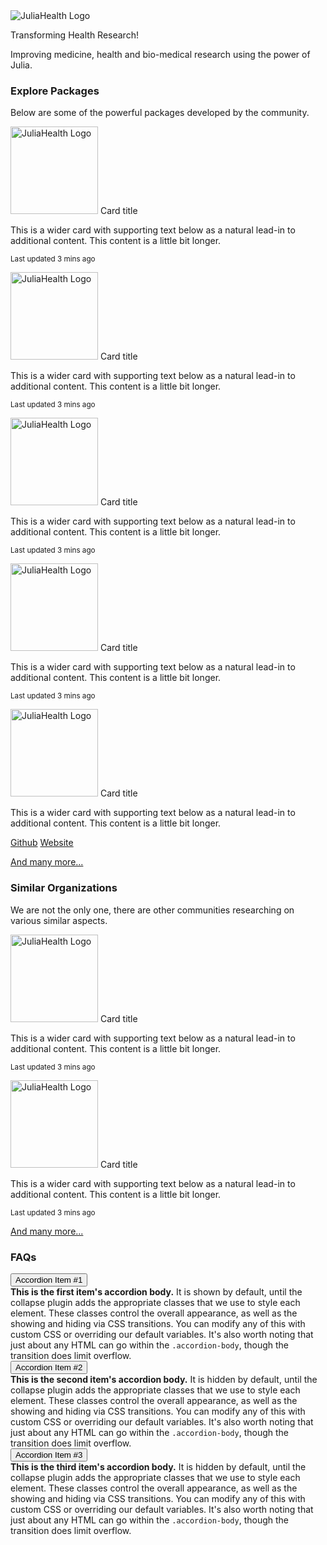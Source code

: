 ```{=html}
<div class="column-page mb-0 text-center">
    <img src="./assets/images/logo.png" class="img-fluid" alt="JuliaHealth Logo" />
    <p class="h1">
        Transforming Health Research!
    </p>
    <p class="h3 fs-2 mt-0">
        Improving medicine, health and bio-medical research using the power of Julia.
    </p>
</div>
```

```{=html}
<div class="column-page p-md-3">
    <h3 class="mb-2 fs-2 text-center"><i class="bi bi-boxes me-2"></i>Explore Packages</h3>
    <p class="mb-4 fs-3 text-center">Below are some of the powerful packages developed by the community.</p>
    <div class="grid text-center">
        <div class="card g-col-12 g-col-md-4 p-2 rounded home-page-package-card">
            <div class="card-body d-flex flex-column align-items-center">
                <img src="./assets/images/logo.png" class="img-fluid card-img-top mb-3" alt="JuliaHealth Logo" style="width: 10em;" />
                <span class="card-title">Card title</span>
                <p class="card-text">
                    This is a wider card with supporting text below as a natural lead-in to additional
                    content. This content is a little bit longer.
                </p>
                <p class="card-text"><small class="text-body-secondary">Last updated 3 mins ago</small></p>
            </div>
        </div>
        <div class="card g-col-12 g-col-md-4 p-2 rounded home-page-package-card">
            <div class="card-body d-flex flex-column align-items-center">
                <img src="./assets/images/logo.png" class="img-fluid card-img-top mb-3" alt="JuliaHealth Logo" style="width: 10em;" />
                <span class="card-title">Card title</span>
                <p class="card-text">
                    This is a wider card with supporting text below as a natural lead-in to additional
                    content. This content is a little bit longer.
                </p>
                <p class="card-text"><small class="text-body-secondary">Last updated 3 mins ago</small></p>
            </div>
        </div>
        <div class="card g-col-12 g-col-md-4 p-2 rounded home-page-package-card">
            <div class="card-body d-flex flex-column align-items-center">
                <img src="./assets/images/logo.png" class="img-fluid card-img-top mb-3" alt="JuliaHealth Logo" style="width: 10em;" />
                <span class="card-title">Card title</span>
                <p class="card-text">
                    This is a wider card with supporting text below as a natural lead-in to additional
                    content. This content is a little bit longer.
                </p>
                <p class="card-text"><small class="text-body-secondary">Last updated 3 mins ago</small></p>
            </div>
        </div>
        <div class="card g-col-12 g-col-md-4 p-2 rounded home-page-package-card">
            <div class="card-body d-flex flex-column align-items-center">
                <img src="./assets/images/logo.png" class="img-fluid card-img-top mb-3" alt="JuliaHealth Logo" style="width: 10em;" />
                <span class="card-title">Card title</span>
                <p class="card-text">
                    This is a wider card with supporting text below as a natural lead-in to additional
                    content. This content is a little bit longer.
                </p>
                <p class="card-text"><small class="text-body-secondary">Last updated 3 mins ago</small></p>
            </div>
        </div>
        <div class="card g-col-12 g-col-md-4 p-2 rounded home-page-package-card">
            <div class="card-body d-flex flex-column align-items-center">
                <img src="./assets/images/logo.png" class="img-fluid card-img-top mb-3" alt="JuliaHealth Logo" style="width: 10em;" />
                <span class="card-title">Card title</span>
                <p class="card-text">
                    This is a wider card with supporting text below as a natural lead-in to additional
                    content. This content is a little bit longer.
                </p>
                <p class="card-text d-flex align-items-center gap-2">
                    <a href="/test" class="text-body-secondary text-decoration-none"><i class="bi bi-github me-1"></i>Github</a>
                    <a href="/test" class="text-body-secondary text-decoration-none"><i class="bi bi-globe me-1"></i>Website</a>
                </p>
            </div>
        </div>
        <div class="card g-col-12 g-col-md-4 p-2 rounded home-page-package-card">
            <div class="card-body d-flex align-items-center justify-content-center">
                <p class="card-text">
                    <a href="/pages/packages.html">
                        And many more...
                    </a>
                </p>
            </div>
        </div>
    </div>
</div>
```

```{=html}
<div class="column-page p-md-3">
    <h3 class="mb-2 fs-2 text-center"><i class="bi bi-people-fill me-2"></i>Similar Organizations</h3>
    <p class="mb-4 fs-3 text-center">We are not the only one, there are other communities researching on various similar aspects.</p>
    <div class="grid text-center">
        <div class="card g-col-12 g-col-md-4 p-2 rounded home-page-package-card">
            <div class="card-body d-flex flex-column align-items-center">
                <img src="./assets/images/logo.png" class="img-fluid card-img-top mb-3" alt="JuliaHealth Logo" style="width: 10em;" />
                <span class="card-title">Card title</span>
                <p class="card-text">
                    This is a wider card with supporting text below as a natural lead-in to additional
                    content. This content is a little bit longer.
                </p>
                <p class="card-text"><small class="text-body-secondary">Last updated 3 mins ago</small></p>
            </div>
        </div>
        <div class="card g-col-12 g-col-md-4 p-2 rounded home-page-package-card">
            <div class="card-body d-flex flex-column align-items-center">
                <img src="./assets/images/logo.png" class="img-fluid card-img-top mb-3" alt="JuliaHealth Logo" style="width: 10em;" />
                <span class="card-title">Card title</span>
                <p class="card-text">
                    This is a wider card with supporting text below as a natural lead-in to additional
                    content. This content is a little bit longer.
                </p>
                <p class="card-text"><small class="text-body-secondary">Last updated 3 mins ago</small></p>
            </div>
        </div>
        <div class="card g-col-12 g-col-md-4 p-2 rounded home-page-package-card">
            <div class="card-body d-flex align-items-center justify-content-center">
                <p class="card-text">
                    <a href="/pages/packages.html">
                        And many more...
                    </a>
                </p>
            </div>
        </div>
    </div>
</div>
```

```{=html}
<div class="column-page p-3">
    <h3 class="mb-2 fs-2 text-center"><i class="bi bi-question-circle-fill me-2"></i>FAQs</h3>
    <div class="accordion" id="accordionPanelsStayOpenExample">
    <div class="accordion-item">
        <span class="accordion-header">
            <button
                class="accordion-button"
                type="button"
                data-bs-toggle="collapse"
                data-bs-target="#panelsStayOpen-collapseOne"
                aria-expanded="false"
                aria-controls="panelsStayOpen-collapseOne"
            >
                Accordion Item #1
            </button>
        </span>
        <div id="panelsStayOpen-collapseOne" class="accordion-collapse collapse show">
            <div class="accordion-body">
                <strong>This is the first item's accordion body.</strong> It is shown by default,
                until the collapse plugin adds the appropriate classes that we use to style each
                element. These classes control the overall appearance, as well as the showing and
                hiding via CSS transitions. You can modify any of this with custom CSS or overriding
                our default variables. It's also worth noting that just about any HTML can go within
                the <code>.accordion-body</code>, though the transition does limit overflow.
            </div>
        </div>
    </div>
    <div class="accordion-item">
        <span class="accordion-header">
            <button
                class="accordion-button collapsed"
                type="button"
                data-bs-toggle="collapse"
                data-bs-target="#panelsStayOpen-collapseTwo"
                aria-expanded="false"
                aria-controls="panelsStayOpen-collapseTwo"
            >
                Accordion Item #2
            </button>
        </span>
        <div id="panelsStayOpen-collapseTwo" class="accordion-collapse collapse">
            <div class="accordion-body">
                <strong>This is the second item's accordion body.</strong> It is hidden by default,
                until the collapse plugin adds the appropriate classes that we use to style each
                element. These classes control the overall appearance, as well as the showing and
                hiding via CSS transitions. You can modify any of this with custom CSS or overriding
                our default variables. It's also worth noting that just about any HTML can go within
                the <code>.accordion-body</code>, though the transition does limit overflow.
            </div>
        </div>
    </div>
    <div class="accordion-item">
        <span class="accordion-header">
            <button
                class="accordion-button collapsed"
                type="button"
                data-bs-toggle="collapse"
                data-bs-target="#panelsStayOpen-collapseThree"
                aria-expanded="false"
                aria-controls="panelsStayOpen-collapseThree"
            >
                Accordion Item #3
            </button>
        </span>
        <div id="panelsStayOpen-collapseThree" class="accordion-collapse collapse">
            <div class="accordion-body">
                <strong>This is the third item's accordion body.</strong> It is hidden by default,
                until the collapse plugin adds the appropriate classes that we use to style each
                element. These classes control the overall appearance, as well as the showing and
                hiding via CSS transitions. You can modify any of this with custom CSS or overriding
                our default variables. It's also worth noting that just about any HTML can go within
                the <code>.accordion-body</code>, though the transition does limit overflow.
            </div>
        </div>
    </div>
</div>
```
